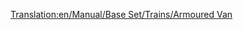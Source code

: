 [[Translation:en/Manual/Base Set/Trains/Armoured Van]]
{{es/Manual/Base Set/Trains/Vagones|Imagen=
|Nombre=Vagón Blindado
|PrecioNormal= € ( £)
|PesoNormal= t
|CapacidadNormal=
|PrecioMono="
|PesoMono= t
|CapacidadMono=
|PrecioMag="
|PesoMag= t
|CapacidadMag=
|Descripción=
}}